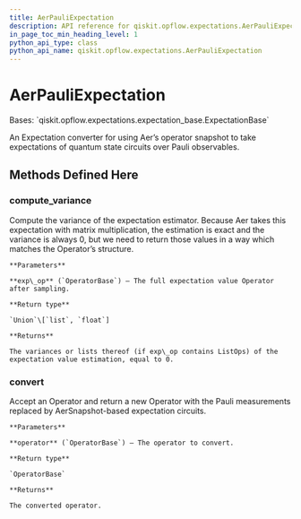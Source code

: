 ```yaml
---
title: AerPauliExpectation
description: API reference for qiskit.opflow.expectations.AerPauliExpectation
in_page_toc_min_heading_level: 1
python_api_type: class
python_api_name: qiskit.opflow.expectations.AerPauliExpectation
---
```


# AerPauliExpectation

<Class id="qiskit.opflow.expectations.AerPauliExpectation" github="https://github.com/qiskit/qiskit/tree/stable/0.19/qiskit/opflow/expectations/aer_pauli_expectation.py" signature="AerPauliExpectation">
  Bases: `qiskit.opflow.expectations.expectation_base.ExpectationBase`

  An Expectation converter for using Aer’s operator snapshot to take expectations of quantum state circuits over Pauli observables.

  ## Methods Defined Here

  ### compute\_variance

  <Function id="qiskit.opflow.expectations.AerPauliExpectation.compute_variance" name="compute_variance" signature="AerPauliExpectation.compute_variance(exp_op)">
    Compute the variance of the expectation estimator. Because Aer takes this expectation with matrix multiplication, the estimation is exact and the variance is always 0, but we need to return those values in a way which matches the Operator’s structure.

    **Parameters**

    **exp\_op** (`OperatorBase`) – The full expectation value Operator after sampling.

    **Return type**

    `Union`\[`list`, `float`]

    **Returns**

    The variances or lists thereof (if exp\_op contains ListOps) of the expectation value estimation, equal to 0.
  </Function>

  ### convert

  <Function id="qiskit.opflow.expectations.AerPauliExpectation.convert" name="convert" signature="AerPauliExpectation.convert(operator)">
    Accept an Operator and return a new Operator with the Pauli measurements replaced by AerSnapshot-based expectation circuits.

    **Parameters**

    **operator** (`OperatorBase`) – The operator to convert.

    **Return type**

    `OperatorBase`

    **Returns**

    The converted operator.
  </Function>
</Class>

